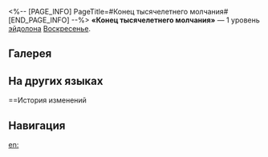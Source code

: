 <%-- [PAGE_INFO]
PageTitle=#Конец тысячелетнего молчания#
[END_PAGE_INFO] --%>
{{Эйдолон Инфобокс
|Название         = Конец тысячелетнего молчания
|Изображение      = Эйдолон Конец тысячелетнего молчания.png
|Персонаж         = Воскресенье
|Уровень          = 1
|Длительность     = 
|Описание         = Использование навыка Воскресенья позволяет выбранному персонажу игнорировать 16% защиты противника при нанесении урона и призванным существам игнорировать 40% защиты противника при нанесении урона в течение 2 ходов.
|Свойство1        = 
|Масштабирование1 = 
}}
'''«Конец тысячелетнего молчания»''' — 1 уровень [[эйдолон]]а [[Воскресенье]].

==Галерея==
{{Галерея|position=left|captionalign=center
|Персонаж Воскресенье Эйдолон 1.png|Осколок Эйдолона
}}

==На других языках==
{{На других языках
|en   = Millennium's Quietus
|zhs  = 千纪沉寂之末
|zht  = 千紀沉寂之末
|ja   = {{Rubi|千年|せんねん}}の{{Rubi|静寂|せいじゃく}}の{{Rubi|果|は}}て
|ko   = 천년의 고요한 끝
|es   = Resurgimiento del milenarismo
|fr   = Quiétude du millénaire
|ru   = Конец тысячелетнего молчания
|th   = Millennium's Quietus
|vi   = Sự Kết Thúc Của Thiên Niên Kỷ Tĩnh Lặng
|de   = Ende der Jahrtausendstille
|id   = Millennium's Quietus
|pt   = Quietude Milenar
}}

==История изменений
{{История изменений|3.5}}

==Навигация==
{{Навык Навбокс|Воскресенье}}

[[en:]]